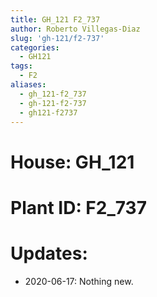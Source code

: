 ```yaml
---
title: GH_121 F2_737
author: Roberto Villegas-Diaz
slug: 'gh-121/f2-737'
categories:
  - GH121
tags:
  - F2
aliases:
  - gh_121-f2_737
  - gh-121-f2-737
  - gh121-f2737
---
```


# **House**: GH_121
# **Plant ID**: F2_737
# **Updates**: 
 - 2020-06-17: Nothing new.
